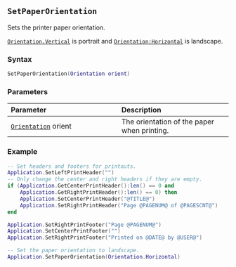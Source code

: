 ::: {.minipage data-latex="{\textwidth}"}
## `SetPaperOrientation`

Sets the printer paper orientation\index{printing!paper orientation}.

[`Orientation.Vertical`](#orientation) is portrait and [`Orientation:Horizontal`](#orientation) is landscape.

### Syntax {-}

``` .lua
SetPaperOrientation(Orientation orient)
```

### Parameters {-}

**Parameter** | **Description**
| :-- | :-- |
| [`Orientation`](#orientation) orient | The orientation of the paper when printing. |

### Example {-}

``` .lua
-- Set headers and footers for printouts.
Application.SetLeftPrintHeader("")
-- Only change the center and right headers if they are empty.
if (Application.GetCenterPrintHeader():len() == 0 and
    Application.GetRightPrintHeader():len() == 0) then
    Application.SetCenterPrintHeader("@TITLE@")
    Application.SetRightPrintHeader("Page @PAGENUM@ of @PAGESCNT@")
end

Application.SetRightPrintFooter("Page @PAGENUM@")
Application.SetCenterPrintFooter("")
Application.SetRightPrintFooter("Printed on @DATE@ by @USER@")

-- Set the paper orientation to landscape.
Application.SetPaperOrientation(Orientation.Horizontal)
```
:::
